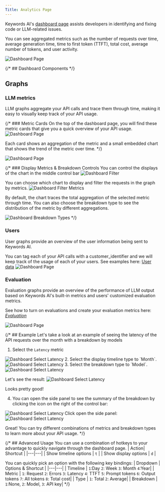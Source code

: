 ```yaml
---
Title: Analytics Page
---
```


Keywords AI's [dashboard page](https://platform.keywordsai.co/platform/dashboard) assists developers in identifying and fixing code or LLM-related issues.

You can see aggregated metrics such as the number of requests over time, average generation time, time to first token (TTFT), total cost, average number of tokens, and user activity.

<img src="/images/platform-features/dashboard/dashboard.png" alt="Dashboard Page"/>

{/* ## Dashboard Components */}

## Graphs

### LLM metrics
LLM graphs aggregate your API calls and trace them through time, making it easy to visually keep track of your API usage.

{/* ### Metric Cards
On the top of the dashboard page, you will find these metric cards that give you a quick overview of your API usage.
<img src="/images/platform-features/dashboard/dashboard-summary.png" alt="Dashboard Page" />

Each card shows an aggregation of the metric and a small embedded chart that shows the trend of the metric over time. */}

<img src="/images/platform-features/dashboard/LLM-metrics.png" alt="Dashboard Page" />

{/* ### Display Metrics & Breakdown Controls
You can control the displays of the chart in the middle control bar
<img src="/images/platform-features/dashboard/dashboard-filter.png" alt="Dashboard Filter" />

You can choose which chart to display and filter the requests in the graph by metrics.
<img src="/images/platform-features/dashboard/dashboard-filter-metrics.png" alt="Dashboard Filter Metrics" />

By default, the chart traces the total aggregation of the selected metric through time. You can also choose the breakdown type to see the distribution of the metric by different aggregations.

<img src="/images/platform-features/dashboard/dashboard-breakdown-type.png" alt="Dashboard Breakdown Types" /> */}

### Users

User graphs provide an overview of the user information being sent to Keywords AI.

You can tag each of your API calls with a customer_identifier and we will keep track of the usage of each of your users. See examples here: [User data](/features/monitoring/user-data#example)
<img src="/images/platform-features/dashboard/User-metrics.png" alt="Dashboard Page" />

### Evaluation

Evaluation graphs provide an overview of the performance of LLM output based on Keywords AI's built-in metrics and users' customized evaluation metrics.

See how to turn on evaluations and create your evaluation metrics here: _[Evaluation](/features/evaluation/overview)_

<img src="/images/platform-features/dashboard/Evaluation.png" alt="Dashboard Page" />

{/* ## Example
Let's take a look at an example of seeing the latency of the API requests over the month with a breakdown by models

1. Select the `Latency` metric
<img src="/images/platform-features/dashboard/latency.png" alt="Dashboard Select Latency" />
2. Select the display timeline type to `Month`.
<img src="/images/platform-features/dashboard/month-timeline.png" alt="Dashboard Select Latency" />
3. Select the breakdown type to `Model`.
<img src="/images/platform-features/dashboard/breakdown-model.png" alt="Dashboard Select Latency" />

Let's see the result:
<img src="/images/platform-features/dashboard/latency-breakdown-model.png" alt="Dashboard Select Latency" />

Looks pretty good!

4. You can open the side panel to see the summary of the breakdown by clicking the icon on the right of the control bar:
<img src="/images/platform-features/dashboard/highlight-side-panel.png" alt="Dashboard Select Latency" />
Click open the side panel:
<img src="/images/platform-features/dashboard/side-panel.png" alt="Dashboard Select Latency" />

Great! You can try different combinations of metrics and breakdown types to learn more about your API usage. */}

{/* ## Advanced Usage
You can use a combination of hotkeys to your advantage to quickly navigate through the dashboard page.
| Action| Shortcut |
|---|---|
| Show timeline options | `t` |
| Show display options | `d` |

You can quickly pick an option with the following key bindings:
| Dropdown | Options & Shortcut |
|---|---|
| Timeline | `1`:Day `2`: Week `3`: Month `4`:Year|
| Metric | `1`: Request `2`: Errors `3`: Latency `4`: TTFT `5`: Prompt tokens `6`: Output tokens `7`: All tokens `8`: Total cost|
| Type | `1`: Total `2`: Average|
| Breakdown | `1`:None, `2`: Model, `3`: API key| */}






